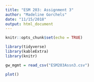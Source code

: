 ```yaml
---
title: "ESM 203: Assignment 3"
author: "Madeline Gorchels"
date: "11/15/2018"
output: html_document
---
```


```r
knitr::opts_chunk$set(echo = TRUE)
```

```r
library(tidyverse)
library(kableExtra)
library(knitr)

gw_mgmt = read_csv("ESM203Assn3.csv")

```

```r
plot()
```

